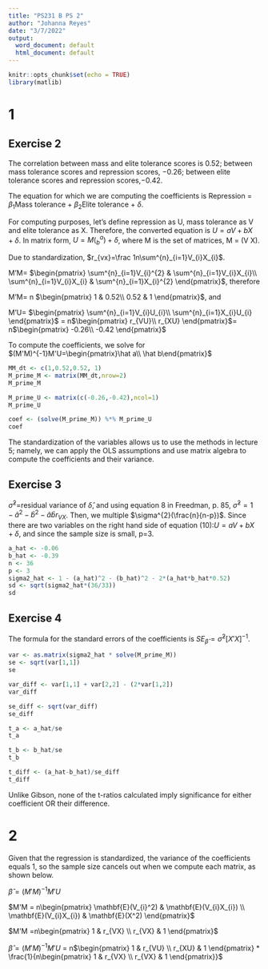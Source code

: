 ```yaml
---
title: "PS231 B PS 2"
author: "Johanna Reyes"
date: "3/7/2022"
output:
  word_document: default
  html_document: default
---
```


```r
knitr::opts_chunk$set(echo = TRUE)
library(matlib)
```

# 1

## Exercise 2

The correlation between mass and elite tolerance scores is 0.52; between mass tolerance scores and repression scores, −0.26; between elite tolerance scores and repression scores,−0.42.

The equation for which we are computing the coefficients is Repression = $\beta_{1}$Mass tolerance + $\beta_{2}$Elite tolerance + $\delta$.

For computing purposes, let's define repression as U, mass tolerance as V and elite tolerance as X. Therefore, the converted equation is $U=aV+bX+\delta$. In matrix form, $U=M(^{a}_{b})+\delta$, where M is the set of matrices, M = (V X).

Due to standardization, $r_{vx}=\frac 1n\sum^{n}_{i=1}V_{i}X_{i}$. 

M'M= $\begin{pmatrix}
        \sum^{n}_{i=1}V_{i}^{2} & \sum^{n}_{i=1}V_{i}X_{i}\\
        \sum^{n}_{i=1}V_{i}X_{i} & \sum^{n}_{i=1}X_{i}^{2}
        \end{pmatrix}$, therefore

M'M= n $\begin{pmatrix}
        1 & 0.52\\
        0.52 & 1
        \end{pmatrix}$, and 
        
M'U= $\begin{pmatrix}
        \sum^{n}_{i=1}V_{i}U_{i}\\
        \sum^{n}_{i=1}X_{i}U_{i}
        \end{pmatrix}$ = 
        n$\begin{pmatrix}
        r_{VU}\\
        r_{XU}
        \end{pmatrix}$= 
        n$\begin{pmatrix}
        -0.26\\
        -0.42
        \end{pmatrix}$

To compute the coefficients, we solve for $(M'M)^{-1}M'U=\begin{pmatrix}\hat a\\
                              \hat b\end{pmatrix}$
                              
```r
MM_dt <- c(1,0.52,0.52, 1)
M_prime_M <- matrix(MM_dt,nrow=2)
M_prime_M

M_prime_U <- matrix(c(-0.26,-0.42),ncol=1)
M_prime_U

coef <- (solve(M_prime_M)) %*% M_prime_U
coef 

```
The standardization of the variables allows us to use the methods in lecture 5; namely, we can apply the OLS assumptions and use matrix algebra to compute the coefficients and their variance.

## Exercise 3

$\hat\sigma^{2}$=residual variance of $\hat\delta$, and using equation 8 in Freedman, p. 85, $\hat \sigma^{2}=1-\hat a^{2} - \hat b^{2} - \hat a \hat b r_{VX}$. Then, we multiple $\sigma^{2}(\frac{n}{n-p})$. Since there are two variables on the right hand side of equation (10):$U=aV+bX+\delta$, and since the sample size is small, p=3.   

```r
a_hat <- -0.06
b_hat <- -0.39
n <- 36 
p <- 3  
sigma2_hat <- 1 - (a_hat)^2 - (b_hat)^2 - 2*(a_hat*b_hat*0.52)
sd <- sqrt(sigma2_hat*(36/33))
sd
```
## Exercise 4

The formula for the standard errors of the coefficients is $SE_{\hat\beta}=\hat \sigma^{2}[X'X]^{-1}$. 

```r

var <- as.matrix(sigma2_hat * solve(M_prime_M))
se <- sqrt(var[1,1])
se

var_diff <- var[1,1] + var[2,2] - (2*var[1,2]) 
var_diff

se_diff <- sqrt(var_diff)
se_diff

t_a <- a_hat/se
t_a

t_b <- b_hat/se
t_b

t_diff <- (a_hat-b_hat)/se_diff
t_diff

```
Unlike Gibson, none of the t-ratios calculated imply significance for either coefficient OR their difference.

# 2

Given that the regression is standardized, the variance of the coefficients equals 1, so the sample size cancels out when we compute each matrix, as shown below.

$\hat \beta = (M'M)^{-1}M'U$

$M'M = n\begin{pmatrix} \mathbf{E}(V_{i}^2) & \mathbf{E}(V_{i}X_{i})  \\ \mathbf{E}(V_{i}X_{i})  & \mathbf{E}(X^2) \end{pmatrix}$

$M'M =n\begin{pmatrix} 1 & r_{VX} \\ r_{VX} & 1 \end{pmatrix}$

$\hat \beta = (M'M)^{-1}M'U$ = 
n$\begin{pmatrix} 1 & r_{VU} \\ r_{XU} & 1 \end{pmatrix} * \frac{1}{n\begin{pmatrix} 1 & r_{VX} \\ r_{VX} & 1 \end{pmatrix}}$
